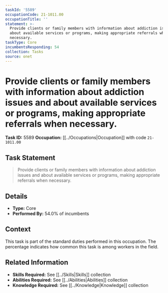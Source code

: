 ```yaml
---
taskId: '5589'
occupationCode: 21-1011.00
occupationTitle: ''
statement: >-
  Provide clients or family members with information about addiction issues and
  about available services or programs, making appropriate referrals when
  necessary.
taskType: Core
incumbentsResponding: 54
collection: Tasks
source: onet
---
```

# Provide clients or family members with information about addiction issues and about available services or programs, making appropriate referrals when necessary.

**Task ID:** 5589
**Occupation:** [[../Occupations|Occupation]] with code `21-1011.00`

## Task Statement

> Provide clients or family members with information about addiction issues and about available services or programs, making appropriate referrals when necessary.

## Details

- **Type:** Core
- **Performed By:** 54.0% of incumbents

## Context

This task is part of the standard duties performed in this occupation. The percentage indicates how common this task is among workers in the field.

## Related Information

- **Skills Required:** See [[../Skills|Skills]] collection
- **Abilities Required:** See [[../Abilities|Abilities]] collection
- **Knowledge Required:** See [[../Knowledge|Knowledge]] collection
